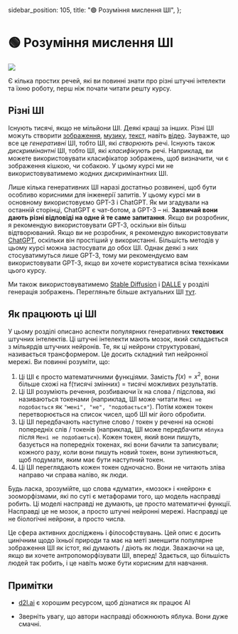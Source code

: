   sidebar_position: 105,
  title: "🟢 Розуміння мислення ШІ",
};

# 🟢 Розуміння мислення ШІ

<div style={{ textAlign: "center" }}>
  <Image
    src={"/docs/assets/basics/brain.svg"}
    width={1228}
    height={1014}
    style={{
      width: "100%",
      height: "300px",
      verticalAlign: "top",
      margin: "auto",
    }}
  />
</div>

Є кілька простих речей, які ви повинні знати про різні штучні інтелекти та їхню роботу, перш ніж почати читати решту курсу.

## Різні ШІ

Існують тисячі, якщо не мільйони ШІ. Деякі кращі за інших. Різні ШІ можуть створити [зображення](https://openai.com/product/dall-e-2), [музику](https://google-research.github.io/seanet/musiclm/examples/), [текст](https://platform.openai.com/playground), навіть [відео](https://makeavideo.studio/). Зауважте, що все це _генеративні_ ШІ, тобто ШІ, які _створюють_ речі. Існують також _дискримінантні_ ШІ, тобто ШІ, які _класифікують_ речі. Наприклад, ви можете використовувати класифікатор зображень, щоб визначити, чи є зображення кішкою, чи собакою. У цьому курсі ми не використовуватимемо жодних дискримінантних ШІ.

Лише кілька генеративних ШІ наразі достатньо розвинені, щоб бути особливо корисними для інженерії запитів. У цьому курсі ми в основному використовуємо GPT-3 і ChatGPT. Як ми згадували на останній сторінці, ChatGPT є чат-ботом, а GPT-3 – ні. **Зазвичай вони дають різні відповіді на одне й те саме запитання**. Якщо ви розробник, я рекомендую використовувати GPT-3, оскільки він більш відтворюваний. Якщо ви не розробник, я рекомендую використовувати [ChatGPT](https://learnprompting.org/docs/category/%EF%B8%8F-image-prompting), оскільки він простіший у використанні. Більшість методів у цьому курсі можна застосувати до обох ШІ. Однак деякі з них стосуватимуться лише GPT-3, тому ми рекомендуємо вам використовувати GPT-3, якщо ви хочете користуватися всіма техніками цього курсу.

Ми також використовуватимемо [Stable Diffusion](https://beta.dreamstudio.ai/home) і [DALLE](https://openai.com/product/dall-e-2) у розділі генерація зображень. Перегляньте більше актуальних ШІ [тут](https://learnprompting.org/docs/products#chatbots).

## Як працюють ці ШІ

У цьому розділі описано аспекти популярних генеративних **текстових** штучних інтелектів. Ці штучні інтелекти мають мозок, який складається з мільярдів штучних нейронів. Те, як ці нейрони структуровані, називається трансформером. Це досить складний тип нейронної мережі. Ви повинні розуміти, що:

1. Ці ШІ є просто математичними функціями. Замість $f(x) = x^2$, вони більше схожі на f(тисячі змінних) = тисячі можливих результатів.
2. Ці ШІ розуміють речення, розбиваючи їх на слова / підслова, які називаються токенами (наприклад, ШІ може читати `Мені не подобається` як `"мені", "не", "подобається"`). Потім кожен токен перетворюється на список чисел, щоб ШІ міг його обробити.
3. Ці ШІ передбачають наступне слово / токен у реченні на основі попередніх слів / токенів (наприклад, ШІ може передбачити `яблука` після `Мені не подобаються`). Кожен токен, який вони пишуть, базується на попередніх токенах, які вони бачили та записували; кожного разу, коли вони пишуть новий токен, вони зупиняються, щоб подумати, яким має бути наступний токен.
4. Ці ШІ переглядають кожен токен одночасно. Вони не читають зліва направо чи справа наліво, як люди.

Будь ласка, зрозумійте, що слова «думати», «мозок» і «нейрон» є зооморфізмами, які по суті є метафорами того, що модель насправді робить. Ці моделі насправді не думають, це просто математичні функції. Насправді це не мозок, а просто штучні нейронні мережі. Насправді це не біологічні нейрони, а просто числа.

Це сфера активних досліджень і філософствувань. Цей опис є досить цинічним щодо їхньої природи та має на меті зменшити популярне зображення ШІ як істот, які думають / діють як люди. Зважаючи на це, якщо ви хочете антропоморфізувати ШІ, вперед! Здається, що більшість людей так робить, і це навіть може бути корисним для навчання.

## Примітки

- [d2l.ai](https://www.d2l.ai) є хорошим ресурсом, щоб дізнатися як працює AI

- Зверніть увагу, що автори насправді обожнюють яблука. Вони дуже смачні.
